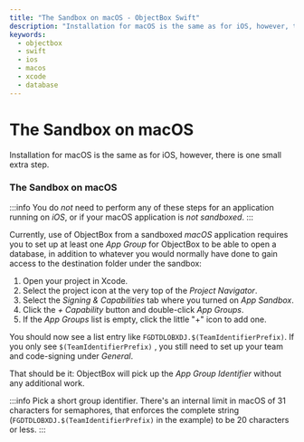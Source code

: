 ```yaml
---
title: "The Sandbox on macOS - ObjectBox Swift"
description: "Installation for macOS is the same as for iOS, however, there is one small extra step."
keywords:
  - objectbox
  - swift
  - ios
  - macos
  - xcode
  - database
---
```








<TechnicalArticleSchema
  headline="The Sandbox on macOS - ObjectBox Swift"
  description="Installation for macOS is the same as for iOS, however, there is one small extra step."
  url="https://swift.objectbox.io/macos"
  datePublished="2025-07-15"
  dateModified="2025-07-15"
/>

# The Sandbox on macOS

Installation for macOS is the same as for iOS, however, there is one small extra step.


### The Sandbox on macOS

:::info
You do _not_ need to perform any of these steps for an application running on _iOS_, or if your macOS application is _not sandboxed_.
:::

Currently, use of ObjectBox from a sandboxed _macOS_ application requires you to set up at least one _App Group_ for ObjectBox to be able to open a database, in addition to whatever you would normally have done to gain access to the destination folder under the sandbox:

1. Open your project in Xcode.
2. Select the project icon at the very top of the _Project Navigator_.
3. Select the _Signing & Capabilities_ tab where you turned on _App Sandbox_.
4. Click the _+ Capability_ button and double-click _App Groups_.
5. If the _App Groups_ list is empty, click the little "+" icon to add one.

You should now see a list entry like `FGDTDLOBXDJ.$(TeamIdentifierPrefix)`. If you only see `$(TeamIdentifierPrefix)` , you still need to set up your team and code-signing under _General_.

That should be it: ObjectBox will pick up the _App Group Identifier_ without any additional work.

:::info
Pick a short group identifier. There's an internal limit in macOS of 31 characters for semaphores, that enforces the complete string (`FGDTDLOBXDJ.$(TeamIdentifierPrefix)` in the example) to be 20 characters or less.
:::